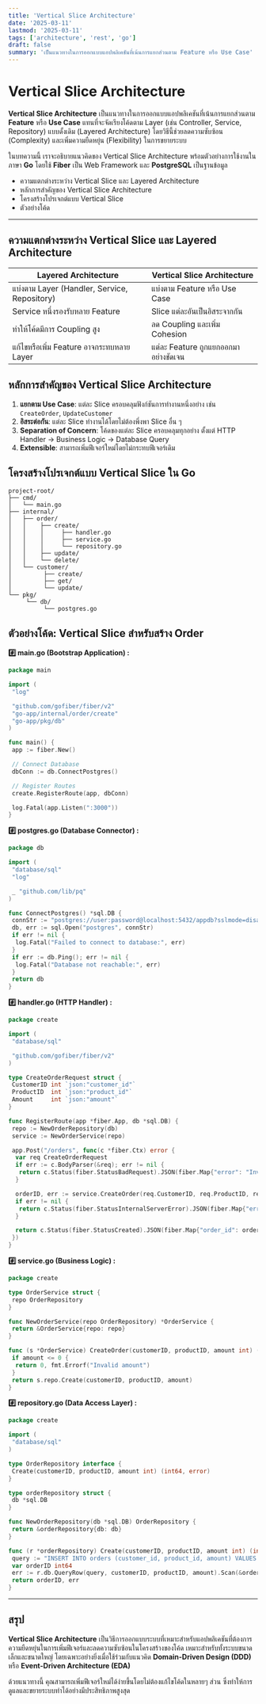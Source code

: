 ```yaml
---
title: 'Vertical Slice Architecture'
date: '2025-03-11'
lastmod: '2025-03-11'
tags: ['architecture', 'rest', 'go']
draft: false
summary: 'เป็นแนวทางในการออกแบบแอปพลิเคชันที่เน้นการแยกส่วนตาม Feature หรือ Use Case'
---
```


# Vertical Slice Architecture

**Vertical Slice Architecture** เป็นแนวทางในการออกแบบแอปพลิเคชันที่เน้นการแยกส่วนตาม **Feature** หรือ **Use Case** แทนที่จะจัดเรียงโค้ดตาม Layer (เช่น Controller, Service, Repository) แบบดั้งเดิม (Layered Architecture) โดยวิธีนี้ช่วยลดความซับซ้อน (Complexity) และเพิ่มความยืดหยุ่น (Flexibility) ในการขยายระบบ

ในบทความนี้ เราจะอธิบายแนวคิดของ Vertical Slice Architecture พร้อมตัวอย่างการใช้งานในภาษา **Go** โดยใช้ **Fiber** เป็น Web Framework และ **PostgreSQL** เป็นฐานข้อมูล

- ความแตกต่างระหว่าง Vertical Slice และ Layered Architecture
- หลักการสำคัญของ Vertical Slice Architecture
- โครงสร้างโปรเจกต์แบบ Vertical Slice
- ตัวอย่างโค้ด

---

## ความแตกต่างระหว่าง Vertical Slice และ Layered Architecture

| **Layered Architecture**                     | **Vertical Slice Architecture**      |
| -------------------------------------------- | ------------------------------------ |
| แบ่งตาม Layer (Handler, Service, Repository) | แบ่งตาม Feature หรือ Use Case        |
| Service หนึ่งรองรับหลาย Feature              | Slice แต่ละอันเป็นอิสระจากกัน        |
| ทำให้โค้ดมีการ Coupling สูง                  | ลด Coupling และเพิ่ม Cohesion        |
| แก้ไขหรือเพิ่ม Feature อาจกระทบหลาย Layer    | แต่ละ Feature ถูกแยกออกมาอย่างชัดเจน |

## หลักการสำคัญของ Vertical Slice Architecture

1. **แยกตาม Use Case**: แต่ละ Slice ครอบคลุมฟังก์ชันการทำงานหนึ่งอย่าง เช่น `CreateOrder`, `UpdateCustomer`
2. **อิสระต่อกัน**: แต่ละ Slice ทำงานได้โดยไม่ต้องพึ่งพา Slice อื่น ๆ
3. **Separation of Concern**: โค้ดของแต่ละ Slice ครอบคลุมทุกอย่าง ตั้งแต่ HTTP Handler → Business Logic → Database Query
4. **Extensible**: สามารถเพิ่มฟีเจอร์ใหม่โดยไม่กระทบฟีเจอร์เดิม

## โครงสร้างโปรเจกต์แบบ Vertical Slice ใน Go

```text
project-root/
├── cmd/
│   └── main.go
├── internal/
│   ├── order/
│   │    ├── create/
│   │    │     ├── handler.go
│   │    │     ├── service.go
│   │    │     └── repository.go
│   │    ├── update/
│   │    └── delete/
│   └── customer/
│         ├── create/
│         ├── get/
│         └── update/
└── pkg/
     └── db/
          └── postgres.go
```

## ตัวอย่างโค้ด: Vertical Slice สำหรับสร้าง Order

**#️⃣ main.go (Bootstrap Application) :**

```go
package main

import (
 "log"

 "github.com/gofiber/fiber/v2"
 "go-app/internal/order/create"
 "go-app/pkg/db"
)

func main() {
 app := fiber.New()

 // Connect Database
 dbConn := db.ConnectPostgres()

 // Register Routes
 create.RegisterRoute(app, dbConn)

 log.Fatal(app.Listen(":3000"))
}
```

**#️⃣ postgres.go (Database Connector) :**

```go
package db

import (
 "database/sql"
 "log"

 _ "github.com/lib/pq"
)

func ConnectPostgres() *sql.DB {
 connStr := "postgres://user:password@localhost:5432/appdb?sslmode=disable"
 db, err := sql.Open("postgres", connStr)
 if err != nil {
  log.Fatal("Failed to connect to database:", err)
 }
 if err := db.Ping(); err != nil {
  log.Fatal("Database not reachable:", err)
 }
 return db
}
```

**#️⃣ handler.go (HTTP Handler) :**

```go
package create

import (
 "database/sql"

 "github.com/gofiber/fiber/v2"
)

type CreateOrderRequest struct {
 CustomerID int `json:"customer_id"`
 ProductID  int `json:"product_id"`
 Amount     int `json:"amount"`
}

func RegisterRoute(app *fiber.App, db *sql.DB) {
 repo := NewOrderRepository(db)
 service := NewOrderService(repo)

 app.Post("/orders", func(c *fiber.Ctx) error {
  var req CreateOrderRequest
  if err := c.BodyParser(&req); err != nil {
   return c.Status(fiber.StatusBadRequest).JSON(fiber.Map{"error": "Invalid request"})
  }

  orderID, err := service.CreateOrder(req.CustomerID, req.ProductID, req.Amount)
  if err != nil {
   return c.Status(fiber.StatusInternalServerError).JSON(fiber.Map{"error": err.Error()})
  }

  return c.Status(fiber.StatusCreated).JSON(fiber.Map{"order_id": orderID})
 })
}
```

**#️⃣ service.go (Business Logic) :**

```go
package create

type OrderService struct {
 repo OrderRepository
}

func NewOrderService(repo OrderRepository) *OrderService {
 return &OrderService{repo: repo}
}

func (s *OrderService) CreateOrder(customerID, productID, amount int) (int64, error) {
 if amount <= 0 {
  return 0, fmt.Errorf("Invalid amount")
 }
 return s.repo.Create(customerID, productID, amount)
}
```

**#️⃣ repository.go (Data Access Layer) :**

```go
package create

import (
 "database/sql"
)

type OrderRepository interface {
 Create(customerID, productID, amount int) (int64, error)
}

type orderRepository struct {
 db *sql.DB
}

func NewOrderRepository(db *sql.DB) OrderRepository {
 return &orderRepository{db: db}
}

func (r *orderRepository) Create(customerID, productID, amount int) (int64, error) {
 query := "INSERT INTO orders (customer_id, product_id, amount) VALUES ($1, $2, $3) RETURNING id"
 var orderID int64
 err := r.db.QueryRow(query, customerID, productID, amount).Scan(&orderID)
 return orderID, err
}
```

---

## สรุป

**Vertical Slice Architecture** เป็นวิธีการออกแบบระบบที่เหมาะสำหรับแอปพลิเคชันที่ต้องการความยืดหยุ่นในการเพิ่มฟีเจอร์และลดความซับซ้อนในโครงสร้างของโค้ด เหมาะสำหรับทั้งระบบขนาดเล็กและขนาดใหญ่ โดยเฉพาะอย่างยิ่งเมื่อใช้ร่วมกับแนวคิด **Domain-Driven Design (DDD)** หรือ **Event-Driven Architecture (EDA)**

ด้วยแนวทางนี้ คุณสามารถเพิ่มฟีเจอร์ใหม่ได้ง่ายขึ้นโดยไม่ต้องแก้ไขโค้ดในหลายๆ ส่วน ซึ่งทำให้การดูแลและขยายระบบทำได้อย่างมีประสิทธิภาพสูงสุด
